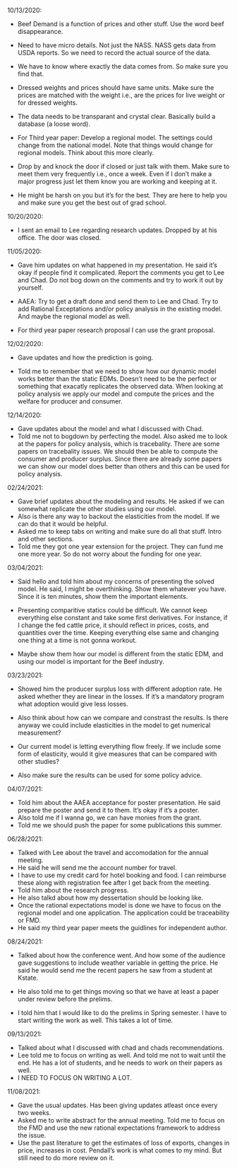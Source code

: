 10/13/2020:

* Beef Demand is a function of prices and other stuff. Use the word beef disappearance. 
* Need to have micro details. Not just the NASS. NASS gets data from USDA reports. So we need to record the actual source of the data. 
* We have to know where exactly the data comes from. So make sure you find that. 
* Dressed weights and prices should have same units. Make sure the prices are matched with the weight i.e., are the prices for live weight or for dressed weights.
* The data needs to be transparant and crystal clear. Basically build a database (a loose word). 

* For Third year paper: Develop a regional model. The settings could change from the national model. Note that things would change for regional models. Think about this more clearly. 

* Drop by and knock the door if closed or just talk with them. Make sure to meet them very frequently i.e., once a week. Even if I don't make a major progress just let them know you are working and keeping at it. 

* He might be harsh on you but it's for the best. They are here to help you and make sure you get the best out of grad school. 

10/20/2020:

* I sent an email to Lee regarding research updates. Dropped by at his office. The door was closed.

11/05/2020:

* Gave him updates on what happened in my presentation. He said it's okay if people find it complicated. Report the comments you get to Lee and Chad. Do not bog down on the comments and try to work it out by yourself. 

* AAEA: Try to get a draft done and send them to Lee and Chad. Try to add Rational Exceptations and/or policy analysis in the existing model. And maybe the regional model as well. 

* For third year paper research proposal I can use the grant proposal. 



12/02/2020:

* Gave updates and how the prediction is going.

* Told me to remember that we need to show how our dynamic model works better than the static EDMs. Doesn't need to be the perfect or something that exacatly replicates the observed data. When looking at policy analysis we apply our model and compute the prices and the welfare for producer and consumer.

12/14/2020:

* Gave updates about the model and what I discussed with Chad.
* Told me not to bogdown by perfecting the model. Also asked me to look at the papers for policy analysis, which is tracebality. There are some papers on tracebality issues. We should then be able to compute the consumer and producer surplus. Since there are already some papers we can show our model does better than others and this can be used for policy analysis. 


02/24/2021:

* Gave brief updates about the modeling and results. He asked if we can somewhat replicate the other studies using our model. 
* Also is there any way to backout the elasticities from the model. If we can do that it would be helpful. 
* Asked me to keep tabs on writing and make sure do all that stuff. Intro and other sections. 
* Told me they got one year extension for the project. They can fund me one more year. So do not worry about the funding for one year.

03/04/2021:

* Said hello and told him about my concerns of presenting the solved model. He said, I might be overthinking. Show them whatever you have. Since it is ten minutes, show them the important elements. 

* Presenting comparitive statics could be difficult. We cannot keep everything else constant and take some first derivatives. For instance, if I change the fed cattle price, it should reflect in prices, costs, and quantities over the time. Keeping everything else same and changing one thing at a time is not gonna workout.

* Maybe show them how our model is different from the static EDM, and using our model is important for the Beef industry.


03/23/2021:

* Showed him the producer surplus loss with different adoption rate. He asked whether they are linear in the losses. If it's a mandatory program what adoption would give less losses.

* Also think about how can we compare and constrast the results. Is there anyway we could include elasticities in the model to get numerical measurement?

* Our current model is letting everything flow freely. If we include some form of elasticity, would it give measures that can be compared with other studies?

* Also make sure the results can be used for some policy advice.

04/07/2021:

* Told him about the AAEA acceptance for poster presentation. He said prepare the poster and send it to them. It's okay if it's a poster.
* Also told me if I wanna go, we can have monies from the grant. 
* Told me we should push the paper for some publications this summer. 


06/28/2021:

* Talked with Lee about the travel and accomodation for the annual meeting.
* He said he will send me the account number for travel. 
* I have to use my credit card for hotel booking and food. I can reimburse these along with registration fee after I get back from the meeting.
* Told him about the research progress. 
* He also talkd about how my dessertation should be looking like.
* Once the rational expectations model is done we have to focus on the regional model and one application. The application could be traceability or FMD.
* He said my third year paper meets the guidlines for independent author. 

08/24/2021:

* Talked about how the conference went. And how some of the audience gave suggestions to include weather variable in getting the price. He said he would send me the recent papers he saw from a student at Kstate.

* He also told me to get things moving so that we have at least a paper under review before the prelims. 
* I told him that I would like to do the prelims in Spring semester. I have to start writing the work as well. This takes a lot of time.

09/13/2021:

* Talked about what I discussed with chad and chads recommendations. 
* Lee told me to focus on writing as well. And told me not to wait until the end. He has a lot of students, and he needs to work on their papers as well.
* I NEED TO FOCUS ON WRITING A LOT. 


11/08/2021:

* Gave the usual updates. Has been giving updates atleast once every two weeks. 
* Asked me to write abstract for the annual meeting. Told me to focus on the FMD and use the new rational expectations framework to address the issue.
* Use the past literature to get the estimates of loss of exports, changes in price, increases in cost. Pendall's work is what comes to my mind. But still need to do more review on it. 










